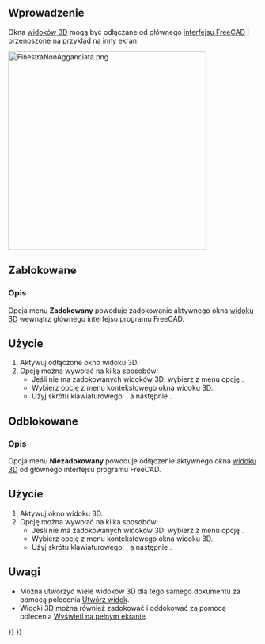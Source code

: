 <languages/>

{{Docnav/pl
|[[Std_ViewBoxZoom/pl|Powiększ obszar]]
|[[Std_ViewFullscreen/pl|Pełny ekran]]
|[[Std_View_Menu/pl|Menu Widok]]
|IconL=Std_ViewBoxZoom.svg
|IconR=Std_ViewFullscreen.svg
|IconC=Freecad.svg
}}

{{GuiCommand/pl
|Name=Std ViewDockUndockFullscreen
|Nam/pl=Std: Zadokuj / Oddokuj okno
|MenuLocation=Widok → Okno dokumentu → Zadokowany / Niezadokowany
|Workbenches=wszystkie
|Shortcut={{KEY|V}} {{KEY|D}} / {{KEY|V}} {{KEY|U}}
|SeeAlso=[[Std_ViewFullscreen/pl|Wyświetl na pełnym ekranie]], [[Std_MainFullscreen/pl|Pełny ekran]]
}}

<span id="Introduction"></span>
==Wprowadzenie==

Okna [[3D_view/pl|widoków 3D]] mogą być odłączane od głównego [[Interface/pl|interfejsu FreeCAD]] i przenoszone na przykład na inny ekran.

[[Image:FinestraNonAgganciata.png|400px]]
{{Caption|Oddokowane okno widoku 3D}}

<span id="Docked"></span>
==Zablokowane==

<span id="Description"></span>
===Opis===

Opcja menu '''Zadokowany''' powoduje zadokowanie aktywnego okna [[3D_view/pl|widoku 3D]] wewnątrz głównego interfejsu programu FreeCAD.

<span id="Usage"></span>
==Użycie==

# Aktywuj odłączone okno widoku 3D.
# Opcję można wywołać na kilka sposobów:
#* Jeśli nie ma zadokowanych widoków 3D: wybierz z menu opcję {{MenuCommand|Widok → Okno dokumentu → Zadokowany}}.
#* Wybierz opcję {{MenuCommand|Okno dokumentu → Zadokowany}} z menu kontekstowego okna widoku 3D.
#* Użyj skrótu klawiaturowego: {{KEY|V}}, a następnie {{KEY|D}}.

<span id="Undocked"></span>
==Odblokowane==

<span id="Description"></span>
===Opis===

Opcja menu '''Niezadokowany''' powoduje odłączenie aktywnego okna [[3D_view/pl|widoku 3D]] od głównego interfejsu programu FreeCAD.

<span id="Usage"></span>
==Użycie==

# Aktywuj okno widoku 3D.
# Opcję można wywołać na kilka sposobów:
#* Jeśli nie ma zadokowanych widoków 3D: wybierz z menu opcję {{MenuCommand|Widok → Okno dokumentu → Niezadokowany}}.
#* Wybierz opcję {{MenuCommand|Okno dokumentu → Niezadokowany}} z menu kontekstowego okna widoku 3D.
#* Użyj skrótu klawiaturowego: {{KEY|V}}, a następnie {{KEY|U}}.

<span id="Notes"></span>
==Uwagi==

* Można utworzyć wiele widoków 3D dla tego samego dokumentu za pomocą polecenia [[Std_ViewCreate/pl|Utwórz widok]].
* Widoki 3D można również zadokować i oddokować za pomocą polecenia [[Std_ViewFullscreen/pl|Wyświetl na pełnym ekranie]].


{{Docnav/pl
|[[Std_ViewBoxZoom/pl|Powiększ obszar]]
|[[Std_ViewFullscreen/pl|Pełny ekran]]
|[[Std_View_Menu/pl|Menu Widok]]
|IconL=Std_ViewBoxZoom.svg
|IconR=Std_ViewFullscreen.svg
|IconC=Freecad.svg
}}

{{Std_Base_navi{{#translation:}}}}
{{Userdocnavi{{#translation:}}}}
